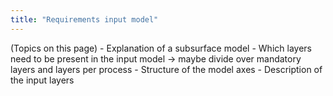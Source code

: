 ```yaml
---
title: "Requirements input model"
---
```


(Topics on this page)
- Explanation of a subsurface model
- Which layers need to be present in the input model -> maybe divide over mandatory layers and layers per process
- Structure of the model axes
- Description of the input layers
